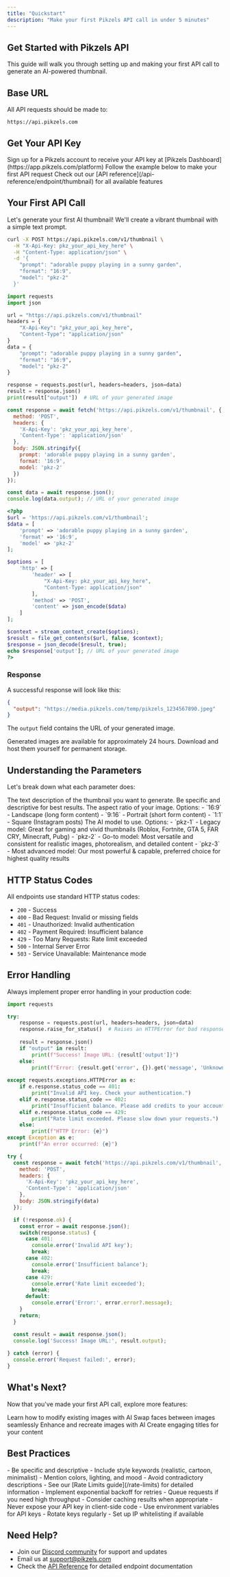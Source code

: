 ```yaml
---
title: "Quickstart"
description: "Make your first Pikzels API call in under 5 minutes"
---
```


## Get Started with Pikzels API

This guide will walk you through setting up and making your first API call to generate an AI-powered thumbnail.

## Base URL

All API requests should be made to:

```
https://api.pikzels.com
```

## Get Your API Key

<Steps>
  <Step title="Sign Up">
    Sign up for a Pikzels account to receive your API key at [Pikzels Dashboard](https://app.pikzels.com/platform)
  </Step>
  <Step title="Make Your First Call">
    Follow the example below to make your first API request
  </Step>
  <Step title="Explore Endpoints">
    Check out our [API reference](/api-reference/endpoint/thumbnail) for all available features
  </Step>
</Steps>

## Your First API Call

Let's generate your first AI thumbnail! We'll create a vibrant thumbnail with a simple text prompt.

<CodeGroup>

```bash cURL
curl -X POST https://api.pikzels.com/v1/thumbnail \
  -H "X-Api-Key: pkz_your_api_key_here" \
  -H "Content-Type: application/json" \
  -d '{
    "prompt": "adorable puppy playing in a sunny garden",
    "format": "16:9",
    "model": "pkz-2"
  }'
```

```python Python
import requests
import json

url = "https://api.pikzels.com/v1/thumbnail"
headers = {
    "X-Api-Key": "pkz_your_api_key_here",
    "Content-Type": "application/json"
}
data = {
    "prompt": "adorable puppy playing in a sunny garden",
    "format": "16:9",
    "model": "pkz-2"
}

response = requests.post(url, headers=headers, json=data)
result = response.json()
print(result["output"])  # URL of your generated image
```

```javascript JavaScript
const response = await fetch('https://api.pikzels.com/v1/thumbnail', {
  method: 'POST',
  headers: {
    'X-Api-Key': 'pkz_your_api_key_here',
    'Content-Type': 'application/json'
  },
  body: JSON.stringify({
    prompt: 'adorable puppy playing in a sunny garden',
    format: '16:9',
    model: 'pkz-2'
  })
});

const data = await response.json();
console.log(data.output); // URL of your generated image
```

```php PHP
<?php
$url = 'https://api.pikzels.com/v1/thumbnail';
$data = [
    'prompt' => 'adorable puppy playing in a sunny garden',
    'format' => '16:9',
    'model' => 'pkz-2'
];

$options = [
    'http' => [
        'header' => [
            "X-Api-Key: pkz_your_api_key_here",
            "Content-Type: application/json"
        ],
        'method' => 'POST',
        'content' => json_encode($data)
    ]
];

$context = stream_context_create($options);
$result = file_get_contents($url, false, $context);
$response = json_decode($result, true);
echo $response['output']; // URL of your generated image
?>
```

</CodeGroup>

### Response

A successful response will look like this:

```json
{
  "output": "https://media.pikzels.com/temp/pikzels_1234567890.jpeg"
}
```

The `output` field contains the URL of your generated image.

<Warning>
  Generated images are available for approximately 24 hours. Download and host them yourself for permanent storage.
</Warning>

## Understanding the Parameters

Let's break down what each parameter does:

<ParamField body="prompt" type="string" required>
  The text description of the thumbnail you want to generate. Be specific and descriptive for best results.
</ParamField>

<ParamField body="format" type="string" required>
  The aspect ratio of your image. Options:
  - `16:9` - Landscape (long form content)
  - `9:16` - Portrait (short form content)
  - `1:1` - Square (Instagram posts)
</ParamField>

<ParamField body="model" type="string" required>
  The AI model to use. Options:
  - `pkz-1` - Legacy model: Great for gaming and vivid thumbnails (Roblox, Fortnite, GTA 5, FAR CRY, Minecraft, Pubg)
  - `pkz-2` - Go-to model: Most versatile and consistent for realistic images, photorealism, and detailed content
  - `pkz-3` - Most advanced model: Our most powerful & capable, preferred choice for highest quality results
</ParamField>

## HTTP Status Codes

All endpoints use standard HTTP status codes:

- `200` - Success
- `400` - Bad Request: Invalid or missing fields
- `401` - Unauthorized: Invalid authentication
- `402` - Payment Required: Insufficient balance
- `429` - Too Many Requests: Rate limit exceeded
- `500` - Internal Server Error
- `503` - Service Unavailable: Maintenance mode

## Error Handling

Always implement proper error handling in your production code:

<CodeGroup>

```python Python
import requests

try:
    response = requests.post(url, headers=headers, json=data)
    response.raise_for_status()  # Raises an HTTPError for bad responses
    
    result = response.json()
    if "output" in result:
        print(f"Success! Image URL: {result['output']}")
    else:
        print(f"Error: {result.get('error', {}).get('message', 'Unknown error')}")
        
except requests.exceptions.HTTPError as e:
    if e.response.status_code == 401:
        print("Invalid API key. Check your authentication.")
    elif e.response.status_code == 402:
        print("Insufficient balance. Please add credits to your account.")
    elif e.response.status_code == 429:
        print("Rate limit exceeded. Please slow down your requests.")
    else:
        print(f"HTTP Error: {e}")
except Exception as e:
    print(f"An error occurred: {e}")
```

```javascript JavaScript
try {
  const response = await fetch('https://api.pikzels.com/v1/thumbnail', {
    method: 'POST',
    headers: {
      'X-Api-Key': 'pkz_your_api_key_here',
      'Content-Type': 'application/json'
    },
    body: JSON.stringify(data)
  });

  if (!response.ok) {
    const error = await response.json();
    switch(response.status) {
      case 401:
        console.error('Invalid API key');
        break;
      case 402:
        console.error('Insufficient balance');
        break;
      case 429:
        console.error('Rate limit exceeded');
        break;
      default:
        console.error('Error:', error.error?.message);
    }
    return;
  }

  const result = await response.json();
  console.log('Success! Image URL:', result.output);
  
} catch (error) {
  console.error('Request failed:', error);
}
```

</CodeGroup>

## What's Next?

Now that you've made your first API call, explore more features:

<CardGroup cols={2}>
  <Card
    title="Edit Images"
    icon="edit"
    href="/api-reference/endpoint/edit"
  >
    Learn how to modify existing images with AI
  </Card>
  <Card
    title="Face Swap"
    icon="face-smile"
    href="/api-reference/endpoint/faceswap"
  >
    Swap faces between images seamlessly
  </Card>
  <Card
    title="Recreate Images"
    icon="arrows-rotate"
    href="/api-reference/endpoint/recreate"
  >
    Enhance and recreate images with AI
  </Card>
  <Card
    title="Generate Titles"
    icon="heading"
    href="/api-reference/endpoint/title"
  >
    Create engaging titles for your content
  </Card>
</CardGroup>

## Best Practices

<AccordionGroup>
  <Accordion title="Optimize Your Prompts" icon="lightbulb">
    - Be specific and descriptive
    - Include style keywords (realistic, cartoon, minimalist)
    - Mention colors, lighting, and mood
    - Avoid contradictory descriptions
  </Accordion>
  
  <Accordion title="Handle Rate Limits" icon="gauge">
    - See our [Rate Limits guide](/rate-limits) for detailed information
    - Implement exponential backoff for retries
    - Queue requests if you need high throughput
    - Consider caching results when appropriate
  </Accordion>
  
  <Accordion title="Secure Your API Key" icon="lock">
    - Never expose your API key in client-side code
    - Use environment variables for API keys
    - Rotate keys regularly
    - Set up IP whitelisting if available
  </Accordion>
</AccordionGroup>

## Need Help?

- Join our [Discord community](https://go.pikzels.com/discord) for support and updates
- Email us at [support@pikzels.com](mailto:support@pikzels.com)
- Check the [API Reference](/api-reference/endpoint/thumbnail) for detailed endpoint documentation